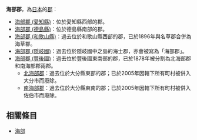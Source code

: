{{disambig|H海|Cat=三字日本地名消歧義}}

'''海部郡'''，為[[日本|日本]]的[[郡|郡]]：
* [[海部郡_(愛知縣)|海部郡 (愛知縣)]]：位於愛知縣西部的郡。
* [[海部郡_(德島縣)|海部郡 (德島縣)]]：位於德島縣南部的郡。
* [[海部郡_(和歌山縣)|海部郡 (和歌山縣)]]：過去位於和歌山縣西部的郡，已於1896年與名草郡合併為海草郡。
* [[海部郡_(隱岐國)|海部郡 (隱岐國)]]：過去位於隱岐國中之島的海士郡，亦會被寫為「海部郡」。
* [[海部郡_(豐後國)|海部郡 (豐後國)]]：過去位於豐後國東南部的郡，已於1878年被分割為北海部郡和南海部郡兩郡。
**[[北海部郡|北海部郡]]：過去位於大分縣東部的郡；已於2005年因轄下所有町村被併入大分市而廢除。
**[[南海部郡|南海部郡]]：過去位於大分縣東南的郡；已於2005年因轄下所有町村被併入佐伯市而廢除。

== 相關條目 ==

* [[海部|海部]]